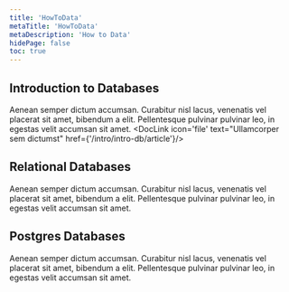 ```yaml
---
title: 'HowToData'
metaTitle: 'HowToData'
metaDescription: 'How to Data'
hidePage: false
toc: true
---
```


## Introduction to Databases

Aenean semper dictum accumsan. Curabitur nisl lacus, venenatis vel placerat sit amet, bibendum a elit. Pellentesque pulvinar pulvinar leo, in egestas velit accumsan sit amet.
<DocLink icon='file' text="Ullamcorper sem dictumst" href={'/intro/intro-db/article'}/>
<DocLink icon='file' text="Tempor gravida proin risus eleifend habitant urna enim massa duis"/>
<DocLink icon='file' text="Sagittis placerat feugiat tempor augue malesuada"/>
<DocLink icon='file' text="Aliquam molestie non consectetur tortor"/>
<DocLink icon='file' text="Odio duis rhoncus cursus aliquam viverra malesuada"/>

## Relational Databases

Aenean semper dictum accumsan. Curabitur nisl lacus, venenatis vel placerat sit amet, bibendum a elit. Pellentesque pulvinar pulvinar leo, in egestas velit accumsan sit amet.
<DocLink icon='file' text="Ullamcorper sem dictumst"/>
<DocLink icon='file' text="Tempor gravida proin risus eleifend habitant urna enim massa duis"/>
<DocLink icon='file' text="Sagittis placerat feugiat tempor augue malesuada"/>
<DocLink icon='file' text="Aliquam molestie non consectetur tortor"/>
<DocLink icon='file' text="Odio duis rhoncus cursus aliquam viverra malesuada"/>

## Postgres Databases

Aenean semper dictum accumsan. Curabitur nisl lacus, venenatis vel placerat sit amet, bibendum a elit. Pellentesque pulvinar pulvinar leo, in egestas velit accumsan sit amet.
<DocLink icon='file' text="Ullamcorper sem dictumst"/>
<DocLink icon='file' text="Tempor gravida proin risus eleifend habitant urna enim massa duis"/>
<DocLink icon='file' text="Sagittis placerat feugiat tempor augue malesuada"/>
<DocLink icon='file' text="Aliquam molestie non consectetur tortor"/>
<DocLink icon='file' text="Odio duis rhoncus cursus aliquam viverra malesuada"/>
